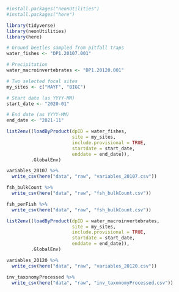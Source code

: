 ```r
#install.packages("neonUtilities")
#install.packages("here")

library(tidyverse)
library(neonUtilities)
library(here)
```
```r
# Ground beetles sampled from pitfall traps
water_fishes <- "DP1.20107.001"

# Precipitation
water_macroinvertebrates <- "DP1.20120.001"

# Two selected focal sites
my_sites <- c("MAYF", "BIGC")

# Start date (as YYYY-MM)
start_date <- "2020-01"

# End date (as YYYY-MM)
end_date <- "2021-11"

```

```r

list2env((loadByProduct(dpID = water_fishes, 
                        site = my_sites, 
                        include.provisional = TRUE,
                        startdate = start_date,
                        enddate = end_date)),
         .GlobalEnv)

```

```r
variables_20107 %>% 
  write_csv(here("data", "raw", "variables_20107.csv"))

fsh_bulkCount %>% 
  write_csv(here("data", "raw", "fsh_bulkCount.csv"))

fsh_perFish %>%
  write_csv(here("data", "raw", "fsh_bulkCount.csv"))
```

```r
list2env((loadByProduct(dpID = water_macroinvertebrates, 
                        site = my_sites, 
                        include.provisional = TRUE,
                        startdate = start_date,
                        enddate = end_date)),
         .GlobalEnv)
```
```r
variables_20120 %>% 
  write_csv(here("data", "raw", "variables_20120.csv"))

inv_taxonomyProcessed %>% 
  write_csv(here("data", "raw", "inv_taxonomyProcessed.csv"))
```

